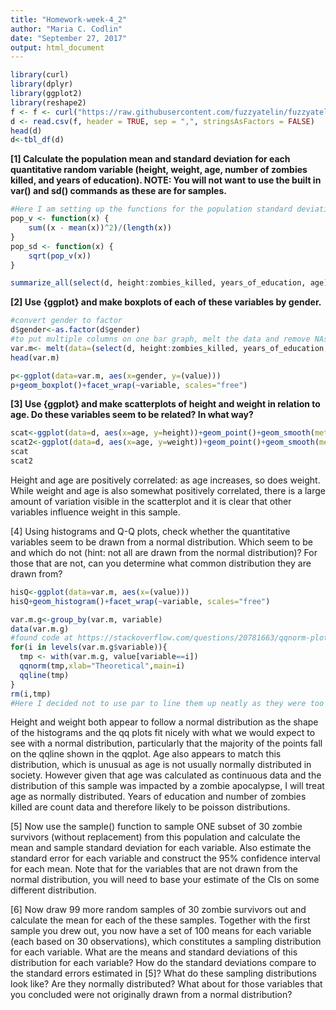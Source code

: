 ```yaml
---
title: "Homework-week-4_2"
author: "Maria C. Codlin"
date: "September 27, 2017"
output: html_document
---
```

```r
library(curl)
library(dplyr)
library(ggplot2)
library(reshape2)
f <- f <- curl("https://raw.githubusercontent.com/fuzzyatelin/fuzzyatelin.github.io/master/AN597_Fall17/zombies.csv")
d <- read.csv(f, header = TRUE, sep = ",", stringsAsFactors = FALSE)
head(d)
d<-tbl_df(d)
```
**[1] Calculate the population mean and standard deviation for each quantitative random variable (height, weight, age, number of zombies killed, and years of education). NOTE: You will not want to use the built in var() and sd() commands as these are for samples.**
```r
#Here I am setting up the functions for the population standard deviation
pop_v <- function(x) {
    sum((x - mean(x))^2)/(length(x))
}
pop_sd <- function(x) {
    sqrt(pop_v(x))
}

summarize_all(select(d, height:zombies_killed, years_of_education, age), funs(mean, pop_sd))
```

**[2] Use {ggplot} and make boxplots of each of these variables by gender.**

```r
#convert gender to factor
d$gender<-as.factor(d$gender)
#to put multiple columns on one bar graph, melt the data and remove NAs (reshape2 package)
var.m<- melt(data=(select(d, height:zombies_killed, years_of_education, age, gender)), na.rm=TRUE)
head(var.m)
```
```r
p<-ggplot(data=var.m, aes(x=gender, y=(value)))
p+geom_boxplot()+facet_wrap(~variable, scales="free")
```

**[3] Use {ggplot} and make scatterplots of height and weight in relation to age. Do these variables seem to be related? In what way?**
```r
scat<-ggplot(data=d, aes(x=age, y=height))+geom_point()+geom_smooth(method=lm)+labs(title="height vs age")
scat2<-ggplot(data=d, aes(x=age, y=weight))+geom_point()+geom_smooth(method=lm)+labs(title="weight vs age")
scat
scat2
```
Height and age are positively correlated: as age increases, so does weight. While weight and age is also somewhat positively correlated, there is a large amount of variation visible in the scatterplot and it is clear that other variables influence weight in this sample. 

[4] Using histograms and Q-Q plots, check whether the quantitative variables seem to be drawn from a normal distribution. Which seem to be and which do not (hint: not all are drawn from the normal distribution)? For those that are not, can you determine what common distribution they are drawn from?
```r
hisQ<-ggplot(data=var.m, aes(x=(value)))
hisQ+geom_histogram()+facet_wrap(~variable, scales="free")
```

```r
var.m.g<-group_by(var.m, variable)
data(var.m.g)
#found code at https://stackoverflow.com/questions/20781663/qqnorm-plotting-for-multiple-subsets
for(i in levels(var.m.g$variable)){
  tmp <- with(var.m.g, value[variable==i])
  qqnorm(tmp,xlab="Theoretical",main=i)
  qqline(tmp)
}
rm(i,tmp)
#Here I decided not to use par to line them up neatly as they were too small to clearly see the trends

```
Height and weight both appear to follow a normal distribution as the shape of the histograms and the qq plots fit nicely with what we would expect to see with a normal distribution, particularly that the majority of the points fall on the qqline shown in the qqplot. Age also appears to match this distribution, which is unusual as age is not usually normally distributed in society. However given that age was calculated as continuous data and the distribution of this sample was impacted by a zombie apocalypse, I will treat age as normally distributed. Years of education and number of zombies killed are count data and therefore likely to be poisson distributions. 


[5] Now use the sample() function to sample ONE subset of 30 zombie survivors (without replacement) from this population and calculate the mean and sample standard deviation for each variable. Also estimate the standard error for each variable and construct the 95% confidence interval for each mean. Note that for the variables that are not drawn from the normal distribution, you will need to base your estimate of the CIs on some different distribution.

[6] Now draw 99 more random samples of 30 zombie survivors out and calculate the mean for each of the these samples. Together with the first sample you drew out, you now have a set of 100 means for each variable (each based on 30 observations), which constitutes a sampling distribution for each variable. What are the means and standard deviations of this distribution for each variable? How do the standard deviations compare to the standard errors estimated in [5]? What do these sampling distributions look like? Are they normally distributed? What about for those variables that you concluded were not originally drawn from a normal distribution?

